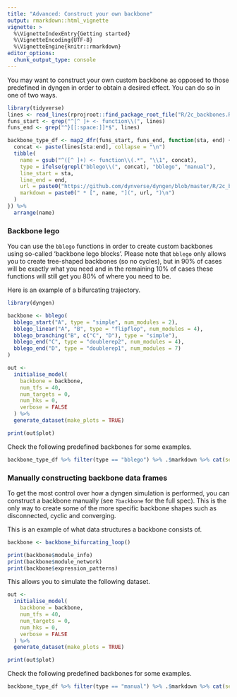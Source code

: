 ```yaml
---
title: "Advanced: Construct your own backbone"
output: rmarkdown::html_vignette
vignette: >
  %\VignetteIndexEntry{Getting started}
  %\VignetteEncoding{UTF-8}
  %\VignetteEngine{knitr::rmarkdown}
editor_options: 
  chunk_output_type: console
---
```


<!-- github markdown built using 
rmarkdown::render("vignettes/advanced_constructing_backbone.Rmd", output_format = rmarkdown::github_document(html_preview = FALSE))
-->

You may want to construct your own custom backbone as opposed to those predefined 
in dyngen in order to obtain a desired effect. You can do so in one of two ways.


```r
library(tidyverse)
lines <- read_lines(rprojroot::find_package_root_file("R/2c_backbones.R"))
funs_start <- grep("^[^ ]+ <- function\\(", lines)
funs_end <- grep("^}[[:space:]]*$", lines)

backbone_type_df <- map2_dfr(funs_start, funs_end, function(sta, end) {
  concat <- paste(lines[sta:end], collapse = "\n")
  tibble(
    name = gsub("^([^ ]+) <- function\\(.*", "\\1", concat),
    type = ifelse(grepl("bblego\\(", concat), "bblego", "manual"),
    line_start = sta,
    line_end = end,
    url = paste0("https://github.com/dynverse/dyngen/blob/master/R/2c_backbones.R#L", sta, "-L", end),
    markdown = paste0(" * [", name, "](", url, ")\n")
  )
}) %>% 
  arrange(name)
```

### Backbone lego
You can use the `bblego` functions in order to create 
custom backbones using so-called 'backbone lego blocks'. 
Please note that `bblego` only allows you to create tree-shaped backbones 
(so no cycles), but in 90% of cases will be exactly what you need and 
in the remaining 10% of cases these functions will still get you 80% of where
you need to be.

Here is an example of a bifurcating trajectory.

```r
library(dyngen)

backbone <- bblego(
  bblego_start("A", type = "simple", num_modules = 2),
  bblego_linear("A", "B", type = "flipflop", num_modules = 4),
  bblego_branching("B", c("C", "D"), type = "simple"),
  bblego_end("C", type = "doublerep2", num_modules = 4),
  bblego_end("D", type = "doublerep1", num_modules = 7)
)

out <- 
  initialise_model(
    backbone = backbone,
    num_tfs = 40,
    num_targets = 0,
    num_hks = 0,
    verbose = FALSE
  ) %>% 
  generate_dataset(make_plots = TRUE)

print(out$plot)
```

Check the following predefined backbones for some examples.

```r
backbone_type_df %>% filter(type == "bblego") %>% .$markdown %>% cat(sep = "")
```


### Manually constructing backbone data frames

To get the most control over how a dyngen simulation is performed, 
you can construct a backbone manually (see `?backbone` for the full spec). 
This is the only way to create some of the more specific backbone shapes such as
disconnected, cyclic and converging.

This is an example of what data structures a backbone consists of.
```r
backbone <- backbone_bifurcating_loop()

print(backbone$module_info)
print(backbone$module_network)
print(backbone$expression_patterns)
```

This allows you to simulate the following dataset.
```r
out <- 
  initialise_model(
    backbone = backbone,
    num_tfs = 40,
    num_targets = 0,
    num_hks = 0,
    verbose = FALSE
  ) %>% 
  generate_dataset(make_plots = TRUE)

print(out$plot)
```

Check the following predefined backbones for some examples.

```r
backbone_type_df %>% filter(type == "manual") %>% .$markdown %>% cat(sep = "")
```